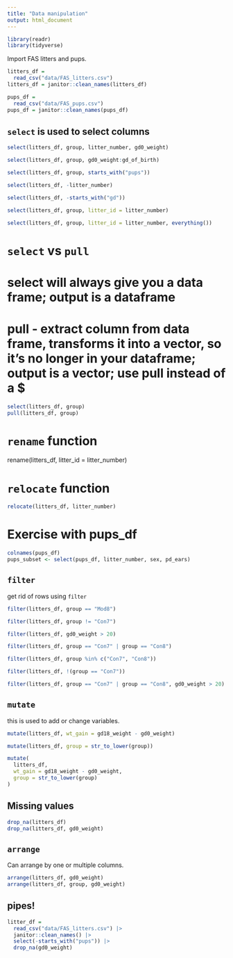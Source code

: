 ```yaml
---
title: "Data manipulation"
output: html_document
---
```


```r
library(readr)
library(tidyverse)
```


Import FAS litters and pups.

```r
litters_df = 
  read_csv("data/FAS_litters.csv")
litters_df = janitor::clean_names(litters_df)
```

```r
pups_df = 
  read_csv("data/FAS_pups.csv")
pups_df = janitor::clean_names(pups_df)
```

## `select` is used to select columns

```r
select(litters_df, group, litter_number, gd0_weight)

select(litters_df, group, gd0_weight:gd_of_birth)

select(litters_df, group, starts_with("pups"))

select(litters_df, -litter_number)

select(litters_df, -starts_with("gd"))

select(litters_df, group, litter_id = litter_number)

select(litters_df, group, litter_id = litter_number, everything())
```

# `select` vs `pull`
# select will always give you a data frame; output is a dataframe
# pull - extract column from data frame, transforms it into a vector, so it's no longer in your dataframe; output is a vector; use pull instead of a $

```r
select(litters_df, group)
pull(litters_df, group)
```

# `rename` function
rename(litters_df, litter_id = litter_number)

# `relocate` function
```r
relocate(litters_df, litter_number)
```

# Exercise with pups_df
```r
colnames(pups_df)
pups_subset <- select(pups_df, litter_number, sex, pd_ears)
```

## `filter`

get rid of rows using `filter`

```r
filter(litters_df, group == "Mod8")

filter(litters_df, group != "Con7")

filter(litters_df, gd0_weight > 20)

filter(litters_df, group == "Con7" | group == "Con8")

filter(litters_df, group %in% c("Con7", "Con8"))

filter(litters_df, !(group == "Con7"))

filter(litters_df, group == "Con7" | group == "Con8", gd0_weight > 20)

```

## `mutate`

this is used to add or change variables.

```r
mutate(litters_df, wt_gain = gd18_weight - gd0_weight)

mutate(litters_df, group = str_to_lower(group))

mutate(
  litters_df,
  wt_gain = gd18_weight - gd0_weight,
  group = str_to_lower(group)
)
```

## Missing values

```r
drop_na(litters_df)
drop_na(litters_df, gd0_weight)

```

## `arrange`

Can arrange by one or multiple columns.

```r
arrange(litters_df, gd0_weight)
arrange(litters_df, group, gd0_weight)
```


## pipes!
```r
litter_df = 
  read_csv("data/FAS_litters.csv") |> 
  janitor::clean_names() |> 
  select(-starts_with("pups")) |> 
  drop_na(gd0_weight)
```




